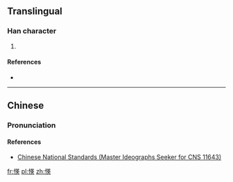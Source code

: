 ==Translingual==

===Han character===
{{Han char|rn=61|rad=心|as=09|sn=12|four=|canj=心廿中大 (PTLK)|ids=⿰[[忄]][[英]]}}

# {{defn|Han|sort=心09}}

====References====
* {{Han ref|kx=0396.071|hdz=42326.051|uh=6125|ud=24869}}

----

==Chinese==
{{zh-forms}}

===Pronunciation===
{{zh-pron
|m=yīng
|c=
|mc=
|oc=
|ma=
|cat=
}}

====References====
*[http://www.cns11643.gov.tw/AIDB/query_general_view.do?page=3&code=6479 Chinese National Standards (Master Ideographs Seeker for CNS 11643)]

[[fr:愥]]
[[pl:愥]]
[[zh:愥]]
